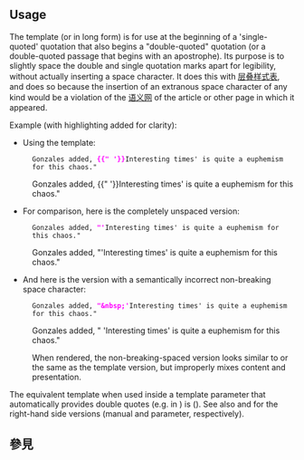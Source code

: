 {{Documentation subpage}}
<!-- PLEASE ADD CATEGORIES WHERE INDICATED AT THE BOTTOM OF THIS PAGE -->

== Usage ==
The {{tl|" '}} template (or {{tl|Double single}} in long form) is for use at the beginning of a 'single-quoted' quotation that also begins a "double-quoted" quotation (or a double-quoted passage that begins with an apostrophe). Its purpose is to slightly space the double and single quotation marks apart for legibility, without actually inserting a space character. It does this with [[层叠样式表]], and does so because the insertion of an extranous space character of any kind would be a violation of the [[语义网]] of the article or other page in which it appeared.

;Example (with highlighting added for clarity):

*Using the template:

:<code>Gonzales added, <span style="color:fuchsia;"><strong><nowiki>{{" '}}</nowiki></strong></span>Interesting times' is quite a euphemism for this chaos."</code>

:Gonzales added, {{" '}}Interesting times' is quite a euphemism for this chaos."

*For comparison, here is the completely unspaced version:

:<code>Gonzales added, <span style="color:fuchsia;"><strong>"'</strong></span>Interesting times' is quite a euphemism for this chaos."</code>

:Gonzales added, "'Interesting times' is quite a euphemism for this chaos."

*And here is the version with a semantically incorrect non-breaking space character:

:<code>Gonzales added, <span style="color:fuchsia;"><strong>"&amp;nbsp;'</strong></span>Interesting times' is quite a euphemism for this chaos."</code>

:Gonzales added, "&nbsp;'Interesting times' is quite a euphemism for this chaos."

:When rendered, the non-breaking-spaced version looks similar to or the same as the template version, but improperly mixes content and presentation.

The equivalent template when used inside a template parameter that automatically provides double quotes (e.g. {{para|title}} in {{tl|cite web}}) is {{tl|-'}} ({{tsl|en|Template:Space single||Template:Space single}}).  See also {{tl|' "}} and {{tl|'-}} for the right-hand side versions (manual and parameter, respectively).

== 參見 ==
{{Quotation mark templates}}<includeonly>
<!-- CATEGORIES BELOW THIS LINE, PLEASE: -->
{{tsl|en|Category:Inline spacing templates||Category:Inline spacing templates}}
</includeonly>